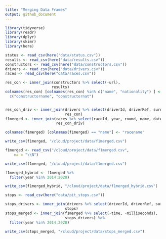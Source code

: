```yaml
---
title: "Merging Data Frames"
output: github_document
---
```


```r
library(tidyverse)
library(readr)
library(dplyr)
library(skimr)
library(here)
```


```r
status <- read_csv(here("data/status.csv"))
results <- read_csv(here("data/results.csv"))
constructors <- read_csv(here("data/constructors.csv"))
drivers <- read_csv(here("data/drivers.csv"))
races <- read_csv(here("data/races.csv"))


```

```r
res_con <- inner_join(constructors %>% select(-url), 
                     results)
colnames(res_con) [colnames(res_con) %in% c("name", "nationality") ] <- 
  c("constructorname", "constructornat")


res_con_driv <- inner_join(drivers %>% select(driverId, driverRef, surname),
                           res_con)
f1merged <- inner_join(races %>% select(raceId, year, round, name, date),
                       res_con_driv)

colnames(f1merged) [colnames(f1merged) == "name"] <- "racename"

write_csv(f1merged, "/cloud/project/data/f1merged.csv")
```




```r
f1merged <- read_csv("/cloud/project/data/f1merged.csv", 
    na = "\\N")

write_csv(f1merged, "/cloud/project/data/f1merged.csv")

f1merged_hybrid <- f1merged %>%
  filter(year %in% 2014:2020)

write_csv(f1merged_hybrid, "/cloud/project/data/f1merged_hybrid.csv")
```


```r
stops <- read_csv(here("data/pit_stops.csv")) 

stops_drivers <- inner_join(drivers %>% select(driverId, driverRef, surname),
                           stops)
stops_merged <- inner_join(f1merged %>% select(-time, -milliseconds),
                           stops_drivers) %>%
  filter(year %in% 2014:2020)

write_csv(stops_merged, "/cloud/project/data/stops_merged.csv")
```



